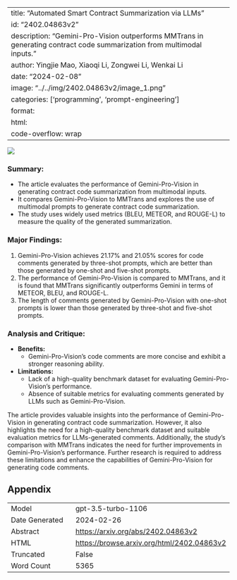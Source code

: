 
---
title: "Automated Smart Contract Summarization via LLMs"
id: "2402.04863v2"
description: "Gemini-Pro-Vision outperforms MMTrans in generating contract code summarization from multimodal inputs."
author: Yingjie Mao, Xiaoqi Li, Zongwei Li, Wenkai Li
date: "2024-02-08"
image: "../../img/2402.04863v2/image_1.png"
categories: ['programming', 'prompt-engineering']
format:
  html:
    code-overflow: wrap
---

![](../../img/2402.04863v2/image_1.png)

### **Summary:**
- The article evaluates the performance of Gemini-Pro-Vision in generating contract code summarization from multimodal inputs.
- It compares Gemini-Pro-Vision to MMTrans and explores the use of multimodal prompts to generate contract code summarization.
- The study uses widely used metrics (BLEU, METEOR, and ROUGE-L) to measure the quality of the generated summarization.

### **Major Findings:**
1. Gemini-Pro-Vision achieves 21.17% and 21.05% scores for code comments generated by three-shot prompts, which are better than those generated by one-shot and five-shot prompts.
2. The performance of Gemini-Pro-Vision is compared to MMTrans, and it is found that MMTrans significantly outperforms Gemini in terms of METEOR, BLEU, and ROUGE-L.
3. The length of comments generated by Gemini-Pro-Vision with one-shot prompts is lower than those generated by three-shot and five-shot prompts.

### **Analysis and Critique:**
- **Benefits:**
  - Gemini-Pro-Vision's code comments are more concise and exhibit a stronger reasoning ability.
- **Limitations:**
  - Lack of a high-quality benchmark dataset for evaluating Gemini-Pro-Vision's performance.
  - Absence of suitable metrics for evaluating comments generated by LLMs such as Gemini-Pro-Vision.

The article provides valuable insights into the performance of Gemini-Pro-Vision in generating contract code summarization. However, it also highlights the need for a high-quality benchmark dataset and suitable evaluation metrics for LLMs-generated comments. Additionally, the study's comparison with MMTrans indicates the need for further improvements in Gemini-Pro-Vision's performance. Further research is required to address these limitations and enhance the capabilities of Gemini-Pro-Vision for generating code comments.

## Appendix

|          |          |
|----------|----------|
| Model     | gpt-3.5-turbo-1106       |
| Date Generated     | 2024-02-26       |
| Abstract | [https://arxiv.org/abs/2402.04863v2](https://arxiv.org/abs/2402.04863v2)        |
| HTML     | [https://browse.arxiv.org/html/2402.04863v2](https://browse.arxiv.org/html/2402.04863v2)       |
| Truncated       | False       |
| Word Count       | 5365       |